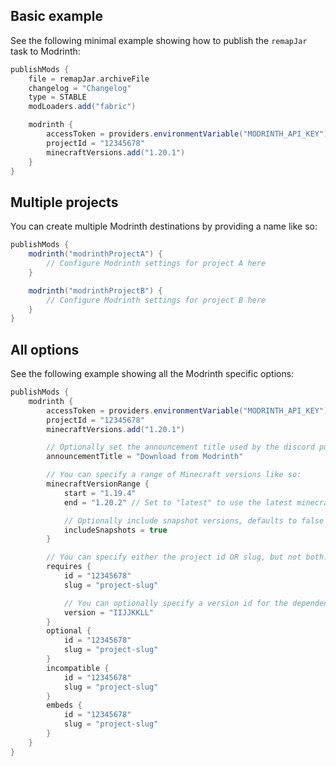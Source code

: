 ## Basic example
See the following minimal example showing how to publish the `remapJar` task to Modrinth:
```groovy
publishMods {
    file = remapJar.archiveFile
    changelog = "Changelog"
    type = STABLE
    modLoaders.add("fabric")

    modrinth {
        accessToken = providers.environmentVariable("MODRINTH_API_KEY")
        projectId = "12345678"
        minecraftVersions.add("1.20.1")
    }
}

```
## Multiple projects
You can create multiple Modrinth destinations by providing a name like so:
```groovy
publishMods {
    modrinth("modrinthProjectA") {
        // Configure Modrinth settings for project A here
    }

    modrinth("modrinthProjectB") {
        // Configure Modrinth settings for project B here
    }
}
```
## All options
See the following example showing all the Modrinth specific options:
```groovy
publishMods {
    modrinth {
        accessToken = providers.environmentVariable("MODRINTH_API_KEY")
        projectId = "12345678"
        minecraftVersions.add("1.20.1")

        // Optionally set the announcement title used by the discord publisher
        announcementTitle = "Download from Modrinth"

        // You can specify a range of Minecraft versions like so:
        minecraftVersionRange {
            start = "1.19.4"
            end = "1.20.2" // Set to "latest" to use the latest minecraft version

            // Optionally include snapshot versions, defaults to false
            includeSnapshots = true
        }

        // You can specify either the project id OR slug, but not both.
        requires {
            id = "12345678"
            slug = "project-slug"

            // You can optionally specify a version id for the dependency
            version = "IIJJKKLL"
        }
        optional {
            id = "12345678"
            slug = "project-slug"
        }
        incompatible {
            id = "12345678"
            slug = "project-slug"
        }
        embeds {
            id = "12345678"
            slug = "project-slug"
        }
    }
}
```